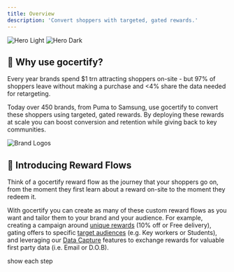 ```yaml
---
title: Overview
description: 'Convert shoppers with targeted, gated rewards.'
---
```


<img
  className="block dark:hidden"
  src="/images/rewardFlow.png"
  alt="Hero Light"
/>
<img
  className="hidden dark:block"
  src="/images/rewardFlow.png"
  alt="Hero Dark"
/>
## 🚀 Why use gocertify?
Every year brands spend $1 trn attracting shoppers on-site - but 97\% of shoppers leave without making a purchase and \<4\% share the data needed for retargeting.

Today over 450 brands, from Puma to Samsung, use gocertify to convert these shoppers using targeted, gated rewards. By deploying
these rewards at scale you can boost conversion and retention while giving back to key communities. 

<Frame>
<img src="/images/brandLogos.png" alt="Brand Logos" />
</Frame>

## 👣 Introducing Reward Flows
Think of a gocertify reward flow as the journey that your shoppers go on, from the moment they first learn about a reward on-site to the moment they redeem it.  

With gocertify you can create as many of these custom reward flows as you want and tailor them to your brand and your audience. For example, creating a campaign around [unique rewards](/documentationSections/1_buildRewardFlows/chooseReward) (10% off or Free delivery), gating offers to specific [target
audiences](/documentationSections/1_buildRewardFlows/closedUserGroups) (e.g. Key workers or Students), and leveraging our [Data Capture](/documentationSections/2_captureData/overview) features to exchange rewards for valuable first party data (i.e. Email or D.O.B).

show each step